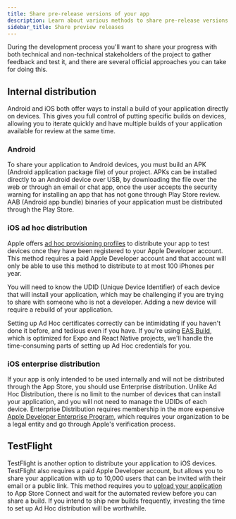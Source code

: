 ```yaml
---
title: Share pre-release versions of your app
description: Learn about various methods to share pre-release versions of your app for internal distribution and TestFlight.
sidebar_title: Share preview releases
---
```


During the development process you'll want to share your progress with both technical and non-technical stakeholders of the project to gather feedback and test it, and there are several official approaches you can take for doing this.

## Internal distribution

Android and iOS both offer ways to install a build of your application directly on devices. This gives you full control of putting specific builds on devices, allowing you to iterate quickly and have multiple builds of your application available for review at the same time.

### Android

To share your application to Android devices, you must build an APK (Android application package file) of your project.
APKs can be installed directly to an Android device over USB, by downloading the file over the web or through an email or chat app,
once the user accepts the security warning for installing an app that has not gone through Play Store review.
AAB (Android app bundle) binaries of your application must be distributed through the Play Store.

### iOS ad hoc distribution

Apple offers [ad hoc provisioning profiles](https://help.apple.com/xcode/mac/current/#/dev7ccaf4d3c) to distribute your app to test devices once they have been registered
to your Apple Developer account. This method requires a paid Apple Developer account and that account will only be able to use this method to distribute
to at most 100 iPhones per year.

You will need to know the UDID (Unique Device Identifier) of each device that will install your application, which may be challenging if you are trying to share
with someone who is not a developer. Adding a new device will require a rebuild of your application.

Setting up Ad Hoc certificates correctly can be intimidating if you haven't done it before, and tedious even if you have.
If you're using [EAS Build](/build/internal-distribution/), which is optimized for Expo and React Native projects, we'll handle the time-consuming parts
of setting up Ad Hoc credentials for you.

### iOS enterprise distribution

If your app is only intended to be used internally and will not be distributed through the App Store, you should use Enterprise distribution.
Unlike Ad Hoc Distribution, there is no limit to the number of devices that can install your application, and you will not need to manage the UDIDs of each device.
Enterprise Distribution requires membership in the more expensive [Apple Developer Enterprise Program](https://developer.apple.com/programs/enterprise/),
which requires your organization to be a legal entity and go through Apple's verification process.

## TestFlight

TestFlight is another option to distribute your application to iOS devices. TestFlight also requires a paid Apple Developer account,
but allows you to share your application with up to 10,000 users that can be invited with their email or a public link.
This method requires you to [upload your application](/submit/ios) to App Store Connect and wait for the automated review before you can share a build.
If you intend to ship new builds frequently, investing the time to set up Ad Hoc distribution will be worthwhile.
